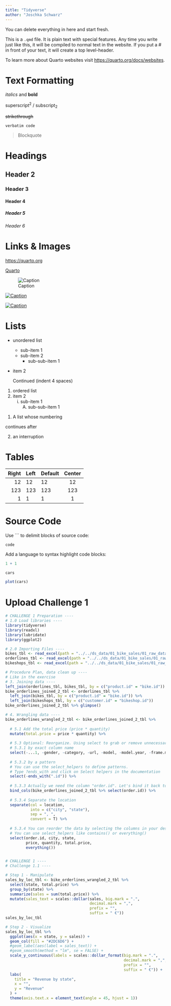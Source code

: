 ```yaml
---
title: "Tidyverse"
author: "Joschka Schwarz"
---
```


::: callout-note
You can delete everything in here and start fresh.
:::

This is a `.qmd` file. It is plain text with special features. Any time you write just like this, it will be compiled to normal text in the website. If you put a \# in front of your text, it will create a top level-header.

To learn more about Quarto websites visit <https://quarto.org/docs/websites>.

# Text Formatting

*italics* and **bold**

superscript^2^ / subscript~2~

~~strikethrough~~

`verbatim code`

> Blockquote

# Headings

## Header 2
### Header 3
#### Header 4
##### Header 5
###### Header 6

# Links & Images

<https://quarto.org>

[Quarto](https://quarto.org)

![Caption](../../assets/img/elephant.png)

[![Caption](../../assets/img/elephant.png)](https://quarto.org)

[![Caption](../../assets/img/elephant.png)](https://quarto.org "An elephant")


# Lists

* unordered list
    + sub-item 1
    + sub-item 2
        - sub-sub-item 1
        
*   item 2

    Continued (indent 4 spaces)
    
    
1. ordered list
2. item 2
    i) sub-item 1
         A.  sub-sub-item 1
         
(@)  A list whose numbering

continues after

(@)  an interruption

# Tables

| Right | Left | Default | Center |
|------:|:-----|---------|:------:|
|   12  |  12  |    12   |    12  |
|  123  |  123 |   123   |   123  |
|    1  |    1 |     1   |     1  |

# Source Code

Use ``` to delimit blocks of source code:

```
code
```

Add a language to syntax highlight code blocks:

```r
1 + 1
```

```r
cars
```

```r
plot(cars)
```


# Upload Challenge 1
```r
# CHALLENGE 1 Preparation ----
# 1.0 Load libraries ----
library(tidyverse)
library(readxl)
library(lubridate)
library(ggplot2)

# 2.0 Importing Files ----
bikes_tbl <- read_excel(path = "../../ds_data/01_bike_sales/01_raw_data/bikes.xlsx")
orderlines_tbl <- read_excel(path = "../../ds_data/01_bike_sales/01_raw_data/orderlines.xlsx")
bikeshops_tbl <- read_excel(path = "../../ds_data/01_bike_sales/01_raw_data/bikeshops.xlsx")

# Procedure Plan, data clean up ----
# Like in the exercise
# 3. Joining data ----
left_join(orderlines_tbl, bikes_tbl, by = c("product.id" = "bike.id"))
bike_orderlines_joined_2_tbl <- orderlines_tbl %>%
  left_join(bikes_tbl, by = c("product.id" = "bike.id")) %>%
  left_join(bikeshops_tbl, by = c("customer.id" = "bikeshop.id"))
bike_orderlines_joined_2_tbl %>% glimpse()

# 4. Wrangling data ----
bike_orderlines_wrangled_2_tbl <- bike_orderlines_joined_2_tbl %>%
  
  # 5.1 Add the total price (price * quantity)
  mutate(total.price = price * quantity) %>%
  
  # 5.3 Optional: Reorganize. Using select to grab or remove unnecessary columns
  # 5.3.1 by exact column name
  select(-...1, -gender, -category, -url, -model, -model.year, -frame.material, -weight, -name, -lat, -lng) %>%
  
  # 5.3.2 by a pattern
  # You can use the select_helpers to define patterns. 
  # Type ?ends_with and click on Select helpers in the documentation
  select(-ends_with(".id")) %>%
  
  # 5.3.3 Actually we need the column "order.id". Let's bind it back to the data
  bind_cols(bike_orderlines_joined_2_tbl %>% select(order.id)) %>%
  
  # 5.3.4 Separate the location
  separate(col = location,
           into = c("city", "state"),
           sep = ", ",
           convert = T) %>%
  
  # 5.3.4 You can reorder the data by selecting the columns in your desired order.
  # You can use select_helpers like contains() or everything()
  select(order.id, city, state,
         price, quantity, total.price,
         everything())


# CHALLENGE 1 ----
# Challenge 1.1 ----

# Step 1 - Manipulate
sales_by_loc_tbl <- bike_orderlines_wrangled_2_tbl %>%
  select(state, total.price) %>%
  group_by(state) %>%
  summarize(sales = sum(total.price)) %>%
  mutate(sales_text = scales::dollar(sales, big.mark = ".",
                                     decimal.mark = ",",
                                     prefix = "",
                                     suffix = " €"))
sales_by_loc_tbl

# Step 2 - Visualize
sales_by_loc_tbl %>%
  ggplot(aes(x = state, y = sales)) +
  geom_col(fill = "#2DC6D6") +
  #geom_label(aes(label = sales_text)) +
  #geom_smooth(method = "lm", se = FALSE) +
  scale_y_continuous(labels = scales::dollar_format(big.mark = ".", 
                                                    decimal.mark = ",", 
                                                    prefix = "", 
                                                    suffix = " €")) +
  labs(
    title = "Revenue by state", 
    x = "", 
    y = "Revenue"
  ) +
  theme(axis.text.x = element_text(angle = 45, hjust = 1))
```

